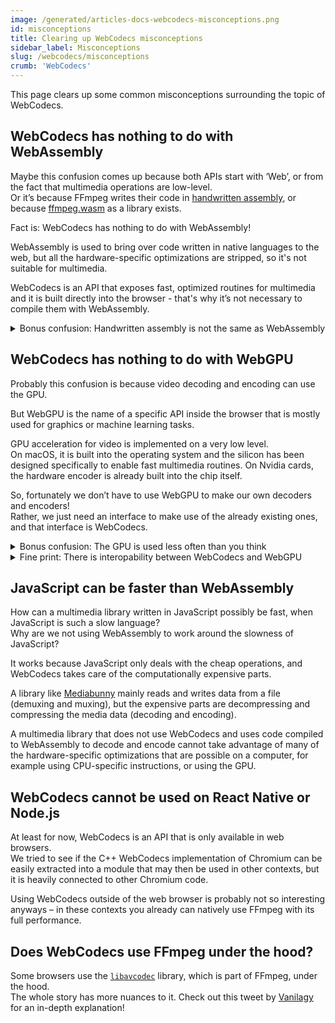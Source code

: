 ```yaml
---
image: /generated/articles-docs-webcodecs-misconceptions.png
id: misconceptions
title: Clearing up WebCodecs misconceptions
sidebar_label: Misconceptions
slug: /webcodecs/misconceptions
crumb: 'WebCodecs'
---
```


This page clears up some common misconceptions surrounding the topic of WebCodecs.

## WebCodecs has nothing to do with WebAssembly

Maybe this confusion comes up because both APIs start with ‘Web’, or from the fact that multimedia operations are low-level.  
Or it’s because FFmpeg writes their code in [handwritten assembly](https://x.com/search?q=from%3Affmpeg%20handwritten%20assembly&src=typed_query), or because [ffmpeg.wasm](https://github.com/ffmpegwasm/ffmpeg.wasm) as a library exists.

Fact is: WebCodecs has nothing to do with WebAssembly!

WebAssembly is used to bring over code written in native languages to the web, but all the hardware-specific optimizations are stripped, so it's not suitable for multimedia.

WebCodecs is an API that exposes fast, optimized routines for multimedia and it is built directly into the browser - that's why it’s not necessary to compile them with WebAssembly.

<details>
<summary>
Bonus confusion: Handwritten assembly is not the same as WebAssembly
</summary>
 For example, if FFmpeg writes fast assembly code for the `armv9` instruction set, it cannot be used because WebAssembly code runs in the browser and must therefore support all CPU architectures, meaning that only a common denominator of CPU-instructions can be used.

The optimizations for `armv9` will be entirely removed when FFmpeg is compiled to WebAssembly.  
 Think of WebAssembly as another compilation target alongside x86, ARM etc., rather than associating it with Assembly languages.

</details>

## WebCodecs has nothing to do with WebGPU

Probably this confusion is because video decoding and encoding can use the GPU.

But WebGPU is the name of a specific API inside the browser that is mostly used for graphics or machine learning tasks.

GPU acceleration for video is implemented on a very low level.  
On macOS, it is built into the operating system and the silicon has been designed specifically to enable fast multimedia routines. On Nvidia cards, the hardware encoder is already built into the chip itself.

So, fortunately we don’t have to use WebGPU to make our own decoders and encoders!  
Rather, we just need an interface to make use of the already existing ones, and that interface is WebCodecs.

<details>
  <summary>Bonus confusion: The GPU is used less often than you think</summary>
  For encoding videos, the CPU is often preferred, because it leads to better compression. With GPU encoding, you either get a larger file size or a worse video quality. However, it is faster!
</details>

<details>
  <summary>Fine print: There is interopability between WebCodecs and WebGPU</summary>
  You can [import a frame that you extracted with WebCodecs into a WebGPU texture](https://developer.mozilla.org/en-US/docs/Web/API/GPUDevice/importExternalTexture). So WebCodecs and WebGPU are tangentially connected, just not in the way most people imagine.
</details>

## JavaScript can be faster than WebAssembly

How can a multimedia library written in JavaScript possibly be fast, when JavaScript is such a slow language?  
Why are we not using WebAssembly to work around the slowness of JavaScript?

It works because JavaScript only deals with the cheap operations, and WebCodecs takes care of the computationally expensive parts.

A library like [Mediabunny](https://mediabunny.dev) mainly reads and writes data from a file (demuxing and muxing), but the expensive parts are decompressing and compressing the media data (decoding and encoding).

A multimedia library that does not use WebCodecs and uses code compiled to WebAssembly to decode and encode cannot take advantage of many of the hardware-specific optimizations that are possible on a computer, for example using CPU-specific instructions, or using the GPU.

## WebCodecs cannot be used on React Native or Node.js

At least for now, WebCodecs is an API that is only available in web browsers.  
We tried to see if the C++ WebCodecs implementation of Chromium can be easily extracted into a module that may then be used in other contexts, but it is heavily connected to other Chromium code.

Using WebCodecs outside of the web browser is probably not so interesting anyways – in these contexts you already can natively use FFmpeg with its full performance.

## Does WebCodecs use FFmpeg under the hood?

Some browsers use the [`libavcodec`](https://en.wikipedia.org/wiki/Libavcodec) library, which is part of FFmpeg, under the hood.  
The whole story has more nuances to it. Check out this tweet by [Vanilagy](https://x.com/vanilagy/status/1962427445706908127) for an in-depth explanation!
